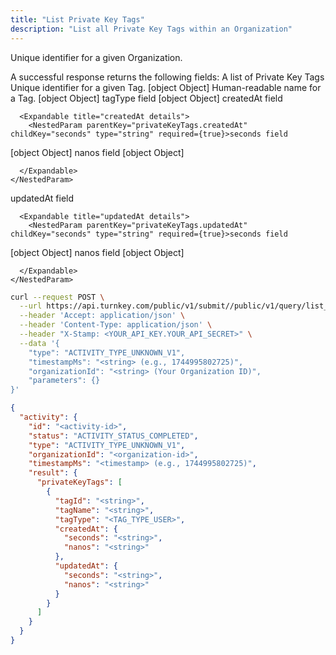 ```yaml
---
title: "List Private Key Tags"
description: "List all Private Key Tags within an Organization"
---
```



<Authorizations />

<H3Bordered text="Body" />

<ParamField body="organizationId" type="string" required={true}>

Unique identifier for a given Organization.
</ParamField>


<H3Bordered text="Response" />
A successful response returns the following fields:

<ResponseField name="privateKeyTags" type="array" required>
  A list of Private Key Tags

  <Expandable title="privateKeyTags details">
    <NestedParam parentKey="privateKeyTags" childKey="tagId" type="string" required={true}>Unique identifier for a given Tag.
[object Object]</NestedParam>
<NestedParam parentKey="privateKeyTags" childKey="tagName" type="string" required={true}>Human-readable name for a Tag.
[object Object]</NestedParam>
<NestedParam parentKey="privateKeyTags" childKey="tagType" type="enum" required={true}>tagType field
[object Object]</NestedParam>
<NestedParam parentKey="privateKeyTags" childKey="createdAt" type="object" required={true}>
      createdAt field

      <Expandable title="createdAt details">
        <NestedParam parentKey="privateKeyTags.createdAt" childKey="seconds" type="string" required={true}>seconds field
[object Object]</NestedParam>
<NestedParam parentKey="privateKeyTags.createdAt" childKey="nanos" type="string" required={true}>nanos field
[object Object]</NestedParam>

      </Expandable>
    </NestedParam>
<NestedParam parentKey="privateKeyTags" childKey="updatedAt" type="object" required={true}>
      updatedAt field

      <Expandable title="updatedAt details">
        <NestedParam parentKey="privateKeyTags.updatedAt" childKey="seconds" type="string" required={true}>seconds field
[object Object]</NestedParam>
<NestedParam parentKey="privateKeyTags.updatedAt" childKey="nanos" type="string" required={true}>nanos field
[object Object]</NestedParam>

      </Expandable>
    </NestedParam>

  </Expandable>
</ResponseField>

<RequestExample>

```bash cURL
curl --request POST \
  --url https://api.turnkey.com/public/v1/submit//public/v1/query/list_private_key_tags \
  --header 'Accept: application/json' \
  --header 'Content-Type: application/json' \
  --header "X-Stamp: <YOUR_API_KEY.YOUR_API_SECRET>" \
  --data '{
    "type": "ACTIVITY_TYPE_UNKNOWN_V1",
    "timestampMs": "<string> (e.g., 1744995802725)",
    "organizationId": "<string> (Your Organization ID)",
    "parameters": {}
}'
```

</RequestExample>

<ResponseExample>

```json 200
{
  "activity": {
    "id": "<activity-id>",
    "status": "ACTIVITY_STATUS_COMPLETED",
    "type": "ACTIVITY_TYPE_UNKNOWN_V1",
    "organizationId": "<organization-id>",
    "timestampMs": "<timestamp> (e.g., 1744995802725)",
    "result": {
      "privateKeyTags": [
        {
          "tagId": "<string>",
          "tagName": "<string>",
          "tagType": "<TAG_TYPE_USER>",
          "createdAt": {
            "seconds": "<string>",
            "nanos": "<string>"
          },
          "updatedAt": {
            "seconds": "<string>",
            "nanos": "<string>"
          }
        }
      ]
    }
  }
}
```

</ResponseExample>
